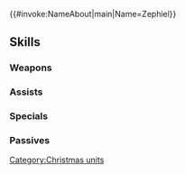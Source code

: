{{#invoke:NameAbout|main|Name=Zephiel}}{{HeroPage Tabs}}
{{Hero Infobox
|Name=Zephiel
|Title=Winter's Crown
|WeaponType=Red Sword
|Origin=Fire Emblem: The Blazing Blade
|Gender=Male
|MoveType=Armored
|actorJP=遠藤淳
|actorEN=Taylor Henry
|artist=藤坂公彦
|additionDate=December 16, 2019
|releaseDate=December 16, 2019
|TagID=冬祭若ゼフィール
|InternalID=462
|Properties=special,hat,tiara,specRate_202302
|cv1=6
|cv2=900100
|description=The wise prince of Bern. Attending the winter festival to expand his horizons. Appears in Fire Emblem: The Blazing Blade.
}}
{{Stats Page
|Lv1HP=22|Lv1ATK=10|Lv1SPD=4|Lv1DEF=8|Lv1RES=12
|GRHP=60|GRATK=65|GRSPD=35|GRDEF=70|GRRES=55
}}
==Skills==
===Weapons===
{{Weapons Table
|weapon1=Iron Sword
|weapon1Default=1
|weapon1Unlock=1
|weapon2=Steel Sword
|weapon2Default=3
|weapon2Unlock=2
|weapon3=Bellringer
|weapon3Default=4
|weapon3Unlock=3
|weapon4=Bellringer+
|weapon4Default=5
|weapon4Unlock=5
}}
===Assists===
{{Assists Table
}}
===Specials===
{{Specials Table
|special1=Chilling Wind
|special1Default=4
|special1Unlock=3
|special2=Glacies
|special2Default=
|special2Unlock=4
}}
===Passives===
{{Passives Table
|passiveB1=Vengeful Fighter 1
|passiveB2=Vengeful Fighter 2
|passiveB3=Vengeful Fighter 3
|passiveB1Unlock=3
|passiveB2Unlock=4
|passiveB3Unlock=5
|passiveC1=Def/Res Gap 1
|passiveC2=Def/Res Gap 2
|passiveC3=Def/Res Gap 3
|passiveC1Unlock=1
|passiveC2Unlock=2
|passiveC3Unlock=4
}}
{{Heroes Navbox}}
[[Category:Christmas units]]